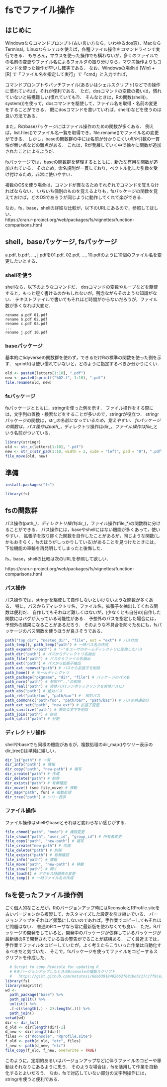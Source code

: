 # fsでファイル操作{#fs}

## はじめに

Windowsならコマンドプロンプト(古い言い方なら，いわゆるdos窓)，MacならTerminal，Linuxならシェルを使えば，各種ファイル操作をコマンドラインで実行できる．
もちろん，マウスを使った操作でも構わないが，多くのファイルでの名前の変更やファイル名によるフォルダの振り分けなら，マウス操作よりもコマンドを使った操作が早いし確実である．
なお，Windowsの場合は [Win] + [R] で「ファイル名を指定して実行」で「cmd」と入力すれば，

コマンドプロンプトやバッチファイル(あるいはシェルスクリプト)などでの操作に慣れていれば，それが便利である．
ただ，dosコマンドの変数の扱いは，慣れていないと結構難しい(慣れていても?)．
そんなときは，Rの関数(shell()，system())を使って，dosコマンドを駆使して，ファイル名を取得・名前の変更をすることができる．
既にdosコマンドを書いていれば，shell()などを使うのは良い方法である．

また，Rのbaseパッケージにはファイル操作のための関数が多くある．
例えば，list.files()でファイル名一覧を取得でき，file.rename()でファイル名の変更ができる．
しかし，baseの関数群の中には名前が分かりにくい点や引数の一貫性が無い点などの難点がある．
これは，Rが発展していく中で徐々に関数が追加されたことによるようだ．

fsパッケージでは，baseの関数群を整理するとともに，新たな有用な関数が追加されている．
そのため，命名規則が一貫しており，ベクトル化した引数を受け付けるため，非常に使いやすい．

複数のOSを使う場合は，コマンドが異なるためそれぞれでコマンドを覚えなければならない．
いちいち個別のものを覚えるよりも，fsパッケージの関数を覚えておけば，どのOSであろうが同じように動作してくれて楽ができる．

なお，fs，base，shellの詳細な比較が，以下のURLにあるので，参照してほしい．   
https://cran.r-project.org/web/packages/fs/vignettes/function-comparisons.html

## shell，baseパッケージ, fsパッケージ

a.pdf, b.pdf, ..., j.pdfを01.pdf, 02.pdf, ..., 10.pdfのように10個のファイル名を変更したいとする．

### shellを使う

shellなら，以下のようなコマンドだ．
dosコマンドの変数やループなどを駆使すると，もっと短く書けるのかもしれないが，残念ながらそのような知識がない．
テキストファイルで書いてもそれほど時間がからないだろうが，ファイル数が多くなれば大変だ．

```
rename a.pdf 01.pdf
rename b.pdf 02.pdf
rename c.pdf 03.pdf
...
rename j.pdf 10.pdf
```

### baseパッケージ

基本的にtidyverseの関数群を使わず，できるだけRの標準の関数を使った例を示す．
sprintf()は使い慣れていないと，どのように指定するべきか分かりにくい．

```r
old <- paste0(letters[1:10], ".pdf")
new <- paste0(sprintf("%02.f", 1:10), ".pdf")
file.rename(old, new)
```

### fsパッケージ

fsパッケージとともに，stringrを使った例を示す．
ファイル操作をする際には，文字列の置換・検索などをすることが多いので，stringrが役立つ．
stringrパッケージの関数は，str_*の名前になっているため，覚えやすい．
fsパッケージの関数は，パス操作はpath_*，ディレクトリ操作はdir_*，ファイル操作はfile_*という名前がついている．

```r
library(stringr)
old <- str_c(letters[1:10], ".pdf")
new <- str_c(str_pad(1:10, width = 2, side = "left", pad = "0"), ".pdf")
file_move(old, new)
```

## 準備

```r
install.packages("fs")
```

```r
library(fs)
```

## fsの関数群

パス操作(path_*)，ディレクトリ操作(dir_*)，ファイル操作(file_*)の関数群に分けることができる．
パス操作には，baseやshellにはない機能が多くあって，使いやすい．
拡張子を取り除くた関数を自作したことがあるが，同じような関数(しかもおそらく，fsのほうがしっかりしている)があることを見つけたときには，
下位機能の車輪を再発明してしまったと後悔した．

fs，base，shellの比較は次のURLを参照して欲しい．

https://cran.r-project.org/web/packages/fs/vignettes/function-comparisons.html


### パス操作    

パス操作では，stringrを駆使して自作しないといけないような関数が多くある．
特に，パスからディレクトリ名，ファイル名，拡張子を抽出してくれる関数は便利だ．
自作してもそれほど難しくはないが，(少なくとも自分の)自作した関数にはバグが入っている可能性がある．
予想外のパスを指定した場合には，予想外の結果になることがあるだろう．
そのような不具合を防ぐためにも，fsパッケージのパス関数を使うほうが良さそうである．

```r
path("top_dir", "nested_dir", "file", ext = "ext") # パス作成   
path_temp(), path_temp("path") # 一時パス名の作成   
path_expand("~/path") # "~"をユーザのホームディレクトリに変換したパス   
path_dir("path") # パスからディレクトリ名抽出   
path_file("path") # パスからファイル名抽出   
path_ext("path") # パスから拡張子抽出   
path_ext_remove("path") # パスから拡張子を削除   
path_home() # ホームディレクトリ   
path_package("pkgname", "dir", "file") # パッケージのパス名   
path_norm("path") # 参照や".."の削除   
path_real("path") # 実体パス(シンボリックリンクを実体パスに)   
path_abs("path") # 絶対パス
path_rel("path/foo", "path/bar") #  相対パス  
path_common(c("path/foo", "path/bar", "path/baz")) # パスの共通部分   
path_ext_set("path", "new_ext") # 拡張子変更   
path_sanitize("path") # 無効な文字を削除   
path_join("path") # 結合
path_split("path") # 分割
```

### ディレクトリ操作    

shellやbaseでも同様の機能があるが，複数処理のdir_map()やツリー表示のdir_tree()は単純に嬉しい．

```r
dir_ls("path") # 一覧   
dir_info("path") # 情報   
dir_copy("path", "new-path") # 複写   
dir_create("path") # 作成   
dir_delete("path") # 削除   
dir_exists("path") # 有無確認   
dir_move() (see file_move) # 移動   
dir_map("path", fun) # 複数処理   
dir_tree("path") # ツリー表示   
```



### ファイル操作   

ファイル操作はshellやbaseとそれほど変わらない感じがする．

```r
file_chmod("path", "mode") # 権限変更   
file_chown("path", "user_id", "group_id") # 所有者変更   
file_copy("path", "new-path") # 複写   
file_create("new-path") # 作成   
file_delete("path") # 削除   
file_exists("path") # 有無確認   
file_info("path") # 情報   
file_move("path", "new-path") # 移動   
file_show("path") # 開く   
file_touch() # アクセス時間等の変更   
file_temp() # 一時ファイル名の作成   
```


## fsを使ったファイル操作例

ごく個人的なことだが，Rのバージョンアップ時にはRconsoleとRProfile.siteを古いバージョンから複製して，カスタマイズした設定を引き継いでいる．
バージョンアップをそれほど頻繁にしないのであれば，手作業でコピーしてもそれほど問題はない．
普通のRユーザなら常に最新版を使わなくても良い．
ただ，Rパッケージの開発をしていると，開発中のパッケージが依存しているパッケージが最新版のRで開発されている旨の警告がでることが結構ある．
ごく最近までは，手作業でファイルをコピーしていたが，よく考えたらこういった作業は自動化するべきだと気づいた．
そこで，fsパッケージを使ってファイルをコピーするスクリプトを作成した．

```r
  # Script to copy Rconsole for updating R
  # RをバージョンアップしたときのRconsoleの複製スクリプト
  #   https://gist.github.com/matutosi/6dab3918402662f081be5c17cc7f9ce2
library(fs)
library(magrittr)
wd <- 
  path_package("base") %>%
  path_split() %>%
  unlist() %>%
  .[-c((length(.) - 2):length(.))] %>%
  path_join()  
setwd(wd)
dir <- dir_ls()
d_old <- dir[length(dir)-1]
d_new <- dir[length(dir)]
files <- c("Rconsole", "Rprofile.site")
f_old <- path(d_old, "etc", files)
f_new <- path(d_new, "etc")
file_copy(f_old, f_new, overwrite = TRUE)
```

このように，定期的あるいはバージョンアップなどに伴うファイルのコピーや移動はそれなりにあるように思う．
そのような場合は，fsを活用して作業を自動化するとよいだろう．
なお，fsで対応していない部分の文字列操作には，stringrを使うと便利である．


